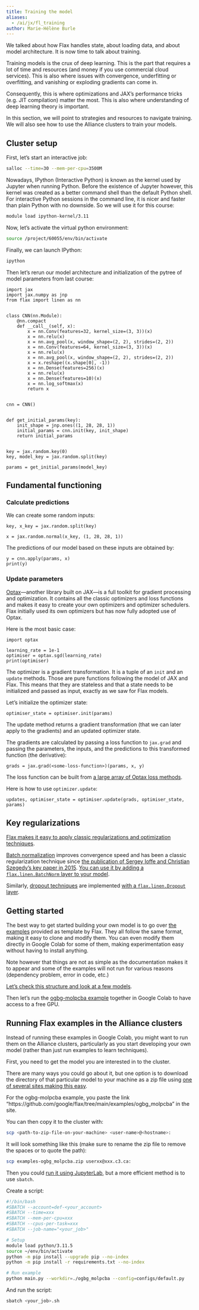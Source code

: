 ```yaml
---
title: Training the model
aliases:
  - /ai/jx/fl_training
author: Marie-Hélène Burle
---
```


:::{.def}

We talked about how Flax handles state, about loading data, and about model architecture. It is now time to talk about training.

Training models is the crux of deep learning. This is the part that requires a lot of time and resources (and money if you use commercial cloud services). This is also where issues with convergence, underfitting or overfitting, and vanishing or exploding gradients can come in.

Consequently, this is where optimizations and JAX's performance tricks (e.g. JIT compilation) matter the most. This is also where understanding of deep learning theory is important.

In this section, we will point to strategies and resources to navigate training. We will also see how to use the Alliance clusters to train your models.

:::

## Cluster setup

First, let's start an interactive job:

```.bash
salloc --time=30 --mem-per-cpu=3500M
```

Nowadays, IPython (Interactive Python) is known as the kernel used by Jupyter when running Python. Before the existence of Jupyter however, this kernel was created as a better command shell than the default Python shell. For interactive Python sessions in the command line, it is nicer and faster than plain Python with no downside. So we will use it for this course:

```.bash
module load ipython-kernel/3.11
```

Now, let's activate the virtual python environment:

```.bash
source /project/60055/env/bin/activate
```

Finally, we can launch IPython:

```.bash
ipython
```

Then let's rerun our model architecture and initialization of the pytree of model parameters from last course:

```.python
import jax
import jax.numpy as jnp
from flax import linen as nn


class CNN(nn.Module):
    @nn.compact
    def __call__(self, x):
        x = nn.Conv(features=32, kernel_size=(3, 3))(x)
        x = nn.relu(x)
        x = nn.avg_pool(x, window_shape=(2, 2), strides=(2, 2))
        x = nn.Conv(features=64, kernel_size=(3, 3))(x)
        x = nn.relu(x)
        x = nn.avg_pool(x, window_shape=(2, 2), strides=(2, 2))
        x = x.reshape((x.shape[0], -1))
        x = nn.Dense(features=256)(x)
        x = nn.relu(x)
        x = nn.Dense(features=10)(x)
        x = nn.log_softmax(x)
        return x


cnn = CNN()


def get_initial_params(key):
    init_shape = jnp.ones((1, 28, 28, 1))
    initial_params = cnn.init(key, init_shape)
    return initial_params


key = jax.random.key(0)
key, model_key = jax.random.split(key)

params = get_initial_params(model_key)
```

## Fundamental functioning

### Calculate predictions

We can create some random inputs:

```.python
key, x_key = jax.random.split(key)

x = jax.random.normal(x_key, (1, 28, 28, 1))
```

The predictions of our model based on these inputs are obtained by:

```.python
y = cnn.apply(params, x)
print(y)
```

### Update parameters

[Optax](https://optax.readthedocs.io/en/latest/index.html)—another library built on JAX—is a full toolkit for gradient processing and optimization. It contains all the classic optimizers and loss functions and makes it easy to create your own optimizers and optimizer schedulers. Flax initially used its own optimizers but has now fully adopted use of Optax.

Here is the most basic case:

```.python
import optax

learning_rate = 1e-1
optimiser = optax.sgd(learning_rate)
print(optimiser)
```

The optimizer is a gradient transformation. It is a tuple of an `init` and an `update` methods. Those are pure functions following the model of JAX and Flax. This means that they are stateless and that a state needs to be initialized and passed as input, exactly as we saw for Flax models.

Let's initialize the optimizer state:

```.python
optimiser_state = optimiser.init(params)
```

The update method returns a gradient transformation (that we can later apply to the gradients) and an updated optimizer state.

The gradients are calculated by passing a loss function to `jax.grad` and passing the parameters, the inputs, and the predictions to this transformed function (the derivative):

```.python
grads = jax.grad(<some-loss-function>)(params, x, y)
```

The loss function can be built from [a large array of Optax loss methods](https://optax.readthedocs.io/en/latest/api/losses.html).

Here is how to use `optimizer.update`:

```.python
updates, optimiser_state = optimiser.update(grads, optimiser_state, params)
```

## Key regularizations

[Flax makes it easy to apply classic regularizations and optimization techniques](https://flax.readthedocs.io/en/latest/guides/training_techniques/index.html).

[Batch normalization](https://d2l.ai/chapter_convolutional-modern/batch-norm.html) improves convergence speed and has been a classic regularization technique since [the publication of Sergey Ioffe and Christian Szegedy's key paper in 2015](https://arxiv.org/abs/1502.03167). [You can use it by adding a `flax.linen.BatchNorm` layer to your model](https://flax.readthedocs.io/en/latest/guides/training_techniques/batch_norm.html).

Similarly, [dropout techniques](https://d2l.ai/chapter_multilayer-perceptrons/dropout.html#sec-dropout) are implemented [with a `flax.linen.Dropout` layer](https://flax.readthedocs.io/en/latest/guides/training_techniques/dropout.html).

## Getting started

The best way to get started building your own model is to go over [the examples](https://flax.readthedocs.io/en/latest/examples/index.html) provided as template by Flax. They all follow the same format, making it easy to clone and modify them. You can even modify them directly in Google Colab for some of them, making experimentation easy without having to install anything.

:::{.note}

Note however that things are not as simple as the documentation makes it to appear and some of the examples will not run for various reasons (dependency problem, error in code, etc.)

:::

[Let's check this structure and look at a few models](https://github.com/google/flax/tree/main/examples).

Then let's run the [ogbg-molpcba example](https://github.com/google/flax/tree/main/examples/ogbg_molpcba) together in Google Colab to have access to a free GPU.

## Running Flax examples in the Alliance clusters

Instead of running these examples in Google Colab, you might want to run them on the Alliance clusters, particularly as you start developing your own model (rather than just run examples to learn techniques).

First, you need to get the model you are interested in to the cluster.

There are many ways you could go about it, but one option is to download the directory of that particular model to your machine as a zip file using [one of several sites making this easy](https://download-directory.github.io/).

For the ogbg-molpcba example, you paste the link "https://github.com/google/flax/tree/main/examples/ogbg_molpcba" in the site.

You can then copy it to the cluster with:

```.bash
scp <path-to-zip-file-on-your-machine> <user-name>@<hostname>:
```

It will look something like this (make sure to rename the zip file to remove the spaces or to quote the path):

```.bash
scp examples-ogbg_molpcba.zip userxx@xxx.c3.ca:
```

Then you could [run it using JupyterLab](https://docs.alliancecan.ca/wiki/Advanced_Jupyter_configuration), but a more efficient method is to use `sbatch`.

Create a script:

```.bash
#!/bin/bash
#SBATCH --account=def-<your_account>
#SBATCH --time=xxx
#SBATCH --mem-per-cpu=xxx
#SBATCH --cpus-per-task=xxx
#SBATCH --job-name="<your_job>"

# Setup
module load python/3.11.5
source ~/env/bin/activate
python -m pip install --upgrade pip --no-index
python -m pip install -r requirements.txt --no-index

# Run example
python main.py --workdir=./ogbg_molpcba --config=configs/default.py
```

And run the script:

```.bash
sbatch <your_job>.sh
```
